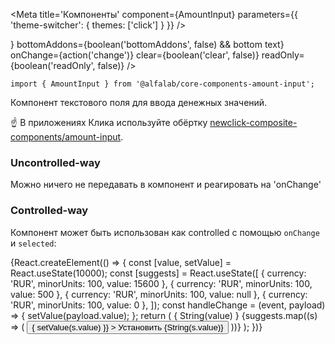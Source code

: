 


<Meta
    title='Компоненты'
    component={AmountInput}
    parameters={{ 'theme-switcher': { themes: ['click'] } }}
/>


<!-- Canvas -->

<Story name='AmountInput'>
    <AmountInput
        value={number('value', null)}
        currency={text('currency', 'RUR')}
        integerLength={number('integerLength', 9)}
        minority={number('minority', 100)}
        bold={boolean('bold', true)}
        block={boolean('block', false)}
        size={select('size', ['s', 'm', 'l'], 's')}
        disabled={boolean('disabled', false)}
        placeholder={text('placeholder', undefined)}
        label={text('label', '')}
        hint={text('hint', '')}
        error={text('error', '')}
        leftAddons={boolean('leftAddons', false) && <Icon />}
        bottomAddons={boolean('bottomAddons', false) && <span>bottom text</span>}
        onChange={action('change')}
        clear={boolean('clear', false)}
        readOnly={boolean('readOnly', false)}
    />
</Story>


<!-- Docs -->

<ComponentHeader
    name='AmountInput'
    version={version}
    package='@alfalab/core-components-amount-input'
    stage={2}
    design='https://www.figma.com/file/KlFOLLkKO8rtvvQE3RXuhq/Click-Library?node-id=532%3A544'
/>

```tsx
import { AmountInput } from '@alfalab/core-components-amount-input';
```

Компонент текстового поля для ввода денежных значений.

☝️ В приложениях Клика используйте обёртку [newclick-composite-components/amount-input](http://digital/demo/newclick-composite-components/master/?path=/docs/form-amountinput--basic).

<AmountInput bold={false} />


<Props of={AmountInput} />


### Uncontrolled-way

Можно ничего не передавать в компонент и реагировать на 'onChange'

<Preview>
    <AmountInput />
</Preview>

### Controlled-way

Компонент может быть использован как controlled с помощью `onChange` и `selected`:

<Preview>
    {React.createElement(() => {
        const [value, setValue] = React.useState(10000);
        const [suggests] = React.useState([
            { currency: 'RUR', minorUnits: 100, value: 15600 },
            { currency: 'RUR', minorUnits: 100, value: 500 },
            { currency: 'RUR', minorUnits: 100, value: null },
            { currency: 'RUR', minorUnits: 100, value: 0 },
        ]);
        const handleChange = (event, payload) => {
            setValue(payload.value);
        };
        return (
            <Container>
                <Row align="middle">
                    <Col>
                        <AmountInput
                            value={value}
                            onChange={handleChange}
                        />
                    </Col>
                    <Col>
                        { String(value) }
                    </Col>
                    {suggests.map((s) => (
                        <button
                            onClick={() => { setValue(s.value) }}
                        >
                           Установить {String(s.value)}
                        </button>
                    ))}
                </Row>
            </Container>
        );
    })}
</Preview>
